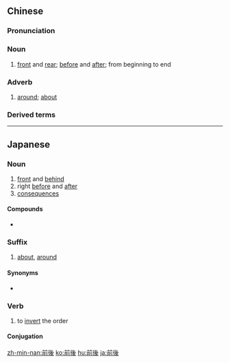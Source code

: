{{also|前后}}
==Chinese==
{{zh-forms|s=前后}}

===Pronunciation===
{{zh-pron
|m=qiánhòu
|c=cin4 hau6
|h=pfs=chhièn-heu
|mn=xm,zz,tw:chêng-āu/qz:chûiⁿ-ǎu/xm,zz,tw:chiân-hō͘/qz:chiân-hiǒ
|mn_note=chêng-āu/chûiⁿ-ǎu - vernacular; chiân-hō͘/chiân-hiǒ - literary
|cat=n,adv
}}

===Noun===
{{zh-noun}}

# [[front]] and [[rear]]; [[before]] and [[after]]; from beginning to end

===Adverb===
{{zh-adv}}

# [[around]]; [[about]]

===Derived terms===
{{zh-der|前後腳兒|前後矛盾|前後院}}

{{zh-cat|Intermediate|Antonymous}}

----

==Japanese==
{{ja-kanjitab|ぜん|ご|yomi=o}}

===Noun===
{{ja-noun|ぜんご}}

# [[front]] and [[behind]]
# right [[before]] and [[after]]
# [[consequences]]

====Compounds====
* {{ja-r|前後関係|ぜんごかんけい}}

===Suffix===
{{ja-pos|suffix|ぜんご}}

# [[about]], [[around]]

====Synonyms====
* {{ja-r|ぐらい}}

===Verb===
{{ja-verb-suru|ぜんご}}

# to [[invert]] the order

====Conjugation====
{{ja-suru|ぜんご}}

[[zh-min-nan:前後]]
[[ko:前後]]
[[hu:前後]]
[[ja:前後]]